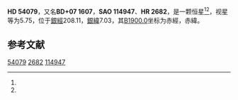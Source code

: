 {{Starbox begin
| name = HD 54079
}}
{{Starbox observe
| epoch = [[J2000.0|J2000.0]]
| constell = {{星座名待查}}<ref name=SIMBAD>{{cite web
 | url=http://simbad.u-strasbg.fr/simbad/sim-id?Ident=HR+2682
 | title =Pulsating variable Star
 | publisher=Centre de Données astronomiques de Strasbourg
 | work=SIMBAD
 | accessdate=2012-07-13}}</ref><ref name=DATA>{{cite web
 | url=http://vizier.u-strasbg.fr/viz-bin/VizieR-5?-out.add=.&-source=5050&-corr=PK=HR&-out.max=9999&HR=2682
 | title=VizieR Detailed Page
 | accessdate=2012-07-13
 | archive-date=2016-03-04
 | archive-url=https://web.archive.org/web/20160304220114/http://vizier.u-strasbg.fr/viz-bin/VizieR-5?-out.add=.&-source=5050&-corr=PK=HR&-out.max=9999&HR=2682
 | dead-url=no
 }}</ref>
| 星官 = 
| ra = {{RA|7|7|49.5}}<ref name=SIMBAD /><ref name=DATA />
| dec = {{DEC|+7|28|16}}<ref name=SIMBAD /><ref name=DATA />
| appmag_v = 5.75<ref name=SIMBAD /><ref name=DATA />
}}
{{Starbox character
| class = gK0<ref name=SIMBAD /><ref name=DATA />
| b-v = 1.18<ref name=SIMBAD /><ref name=DATA />
| u-b = 1.08<ref name=SIMBAD /><ref name=DATA />
| r-i = <ref name=SIMBAD /><ref name=DATA />
| variable = 
}}
{{Starbox astrometry
| radial_v = 1.08
| prop_mo_ra = 24
| parallax = 
| p_error = 
}}
{{Starbox catalog
| names =BD+07 1607，[[SAO星表|SAO]] 114947，[[HD星表|HD]] 54079，[[HR星表|HR]] 2682}}
{{Starbox reference |Simbad=HR+2682}}
{{Starbox end}}

'''HD 54079'''，又名'''BD+07 1607'''，'''SAO 114947'''、'''HR 2682'''，是一颗恒星<ref name=SIMBAD /><ref name=DATA />，视星等为5.75，位于[[銀道座標系|銀經]]208.11，[[銀道座標系|銀緯]]7.03，其[[B1900.0|B1900.0]]坐标为赤經{{RA|7|2|25.1}}，赤緯{{DEC|+7|7.03|42}}。

== 参考文献 ==
{{reflist}}

{{star-stub}}

[[Category:HD和HDE天體|54079]]
[[Category:HR天體|2682]]
[[Category:SAO天體|114947]]